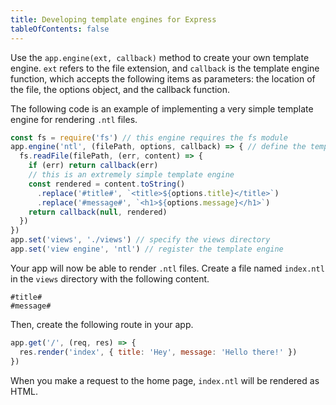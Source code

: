 ```yaml
---
title: Developing template engines for Express
tableOfContents: false
---
```


Use the `app.engine(ext, callback)` method to create your own template engine. `ext` refers to the file extension, and `callback` is the template engine function, which accepts the following items as parameters: the location of the file, the options object, and the callback function.

The following code is an example of implementing a very simple template engine for rendering `.ntl` files.

```js
const fs = require('fs') // this engine requires the fs module
app.engine('ntl', (filePath, options, callback) => { // define the template engine
  fs.readFile(filePath, (err, content) => {
    if (err) return callback(err)
    // this is an extremely simple template engine
    const rendered = content.toString()
      .replace('#title#', `<title>${options.title}</title>`)
      .replace('#message#', `<h1>${options.message}</h1>`)
    return callback(null, rendered)
  })
})
app.set('views', './views') // specify the views directory
app.set('view engine', 'ntl') // register the template engine
```

Your app will now be able to render `.ntl` files. Create a file named `index.ntl` in the `views` directory with the following content.

```text
#title#
#message#
```
Then, create the following route in your app.

```js
app.get('/', (req, res) => {
  res.render('index', { title: 'Hey', message: 'Hello there!' })
})
```
When you make a request to the home page, `index.ntl` will be rendered as HTML.
